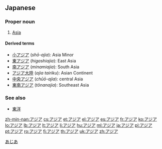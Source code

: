 ==Japanese==

===Proper noun===
{{ja-pos|ka|proper|hira=あじあ|rom=Ajia|kanji=亜細亜}}

# [[Asia]]

====Derived terms====
* [[小アジア]] (''shō-ajia''): Asia Minor
* [[東アジア]] (''higashiajia''): East Asia
* [[南アジア]] (''minamiajia''): South Asia
* [[アジア大陸]] (''ajia tairiku''): Asian Continent
* [[中央アジア]] (''chūō-ajia''): central Asia
* [[東南アジア]] (''tōnanajia''): Southeast Asia

===See also===
* [[東洋]]

[[Category:ja:Continents|あじあ]]

[[zh-min-nan:アジア]]
[[cs:アジア]]
[[et:アジア]]
[[el:アジア]]
[[es:アジア]]
[[fr:アジア]]
[[ko:アジア]]
[[lo:アジア]]
[[lb:アジア]]
[[lt:アジア]]
[[li:アジア]]
[[hu:アジア]]
[[ml:アジア]]
[[ja:アジア]]
[[pl:アジア]]
[[pt:アジア]]
[[ro:アジア]]
[[fi:アジア]]
[[th:アジア]]
[[uk:アジア]]
[[zh:アジア]]